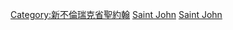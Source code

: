 {{Commons category|People of Saint John, New Brunswick}}
{{Cat more|新不倫瑞克省聖約翰}}

[[Category:新不倫瑞克省聖約翰|Category:新不倫瑞克省聖約翰]]
[[Category:新不倫瑞克省聖約翰郡人|Saint John]]
[[Category:新不倫瑞克省各城市與各城鎮人物|Saint John]]